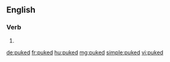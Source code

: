 ==English==

===Verb===
{{head|en}}

# {{en-past of|puke}}

[[de:puked]]
[[fr:puked]]
[[hu:puked]]
[[mg:puked]]
[[simple:puked]]
[[vi:puked]]